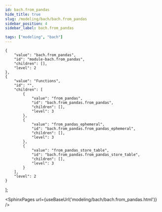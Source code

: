 ```yaml
---
id: bach.from_pandas
hide_title: true
slug: /modeling/bach/bach.from_pandas
sidebar_position: 4
sidebar_label: bach.from_pandas

tags: ["modeling", "bach"]
---
```


    {
        "value": "bach.from_pandas",
        "id": "module-bach.from_pandas",
        "children": [],
        "level": 2
    },
    {
        "value": "Functions",
        "id": "",
        "children": [
            {
                "value": "from_pandas",
                "id": "bach.from_pandas.from_pandas",
                "children": [],
                "level": 3
            },
            {
                "value": "from_pandas_ephemeral",
                "id": "bach.from_pandas.from_pandas_ephemeral",
                "children": [],
                "level": 3
            },
            {
                "value": "from_pandas_store_table",
                "id": "bach.from_pandas.from_pandas_store_table",
                "children": [],
                "level": 3
            }
        ],
        "level": 2
    }
];




<SphinxPages url={useBaseUrl('modeling/bach/bach.from_pandas.html')} />
